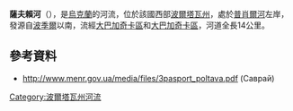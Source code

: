 '''薩夫賴河'''（{{lang-uk|Саврай}}），是[[烏克蘭|烏克蘭]]的河流，位於該國西部[[波爾塔瓦州|波爾塔瓦州]]，處於[[普肖爾河|普肖爾河]]左岸，發源自[[波季爾_(大巴加奇卡區)|波季爾]]以南，流經[[大巴加奇卡區|大巴加奇卡區]]和[[大巴加奇卡區|大巴加奇卡區]]，河道全長14公里。

==參考資料==
*  http://www.menr.gov.ua/media/files/3pasport_poltava.pdf{{dead link|date=十月 2017 |bot=InternetArchiveBot }} (Саврай)

{{DEFAULTSORT:Саврай}}
[[Category:波爾塔瓦州河流|Category:波爾塔瓦州河流]]


{{Ukraine-river-stub}}
